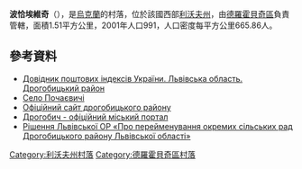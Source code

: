 {{coord|49|21|38|N|23|34|32|E|scale:100000|display=title}}

'''波恰埃維奇'''（{{lang-uk|Почаєвичі}}），是[[烏克蘭|烏克蘭]]的村落，位於該國西部[[利沃夫州|利沃夫州]]，由[[德羅霍貝奇區|德羅霍貝奇區]]負責管轄，面積1.51平方公里，2001年人口991，人口密度每平方公里665.86人。

==參考資料==
*[http://www.uaidx.com/13/302/index Довідник поштових індексів України. Львівська область. Дрогобицький район] {{Wayback|url=http://www.uaidx.com/13/302/index |date=20160909185005 }}
* [http://gska2.rada.gov.ua/pls/z7502/A005?rdat1=21.06.2006&rf7571=19499 Село Почаєвичі]{{dead link|date=2018年3月 |bot=InternetArchiveBot |fix-attempted=yes }}
* [https://web.archive.org/web/20060924001826/http://rajon.drohobych.com.ua/ Офіційний сайт дрогобицького району]
* [http://www.drohobych.com Дрогобич - офіційний міський портал]
* [http://www.oblrada.lviv.ua/arhivtext.php?send=rsn5&par=722&item=722 Рішення Львівської ОР «Про перейменування окремих сільських рад Дрогобицького району Львівської області»]{{dead link|date=2018年1月 |bot=InternetArchiveBot |fix-attempted=yes }}

{{DEFAULTSORT:Почаєвичі}}
[[Category:利沃夫州村落|Category:利沃夫州村落]]
[[Category:德羅霍貝奇區村落|Category:德羅霍貝奇區村落]]


{{Lviv-geo-stub}}